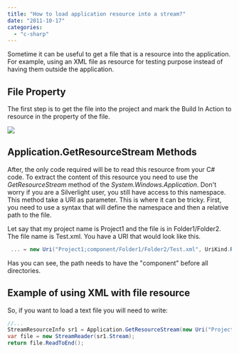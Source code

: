 ```yaml
---
title: "How to load application resource into a stream?"
date: "2011-10-17"
categories: 
  - "c-sharp"
---
```


Sometime it can be useful to get a file that is a resource into the application. For example, using an XML file as resource for testing purpose instead of having them outside the application.

## File Property

The first step is to get the file into the project and mark the Build In Action to resource in the property of the file.

![](images/buildaction.png)

## Application.GetResourceStream Methods

After, the only code required will be to read this resource from your C\# code. To extract the content of this resource you need to use the _GetResourceStream_ method of the _System.Windows.Application_. Don't worry if you are a Silverlight user, you still have access to this namespace. This method take a URI as parameter. This is where it can be tricky. First, you need to use a syntax that will define the namespace and then a relative path to the file.

Let say that my project name is Project1 and the file is in Folder1/Folder2. The file name is Test.xml. You have a URI that would look like this.


```csharp
 ... = new Uri("Project1;component/Folder1/Folder2/Test.xml", UriKind.Relative) 
```

Has you can see, the path needs to have the "component" before all directories.

## Example of using XML with file resource

So, if you want to load a text file you will need to write:


```csharp
//... 
StreamResourceInfo sr1 = Application.GetResourceStream(new Uri("Project1;component/Folder1/Folder2/Test.xml", UriKind.Relative)); 
var file = new StreamReader(sr1.Stream); 
return file.ReadToEnd(); 
```
